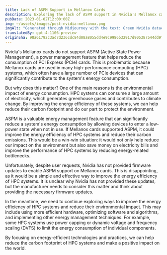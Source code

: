 ```yaml
---
title: Lack of ASPM Support in Mellanox Cards
description: Exploring the lack of ASPM support in Nvidia's Mellanox cards and its impact on the energy efficiency of high-performance computing systems.
pubDate: 2023-01-02T12:00:00Z
img: ~/assets/images/post-nvidia-mellanox.png
imgAlt: "Generated through Midjourney with the text: Green Nvidia datacenter inside a glass biosphere emitting gray gas, impactful, colorful, realistic, canon lens, high detail --v 4 --ar 3:2"
translatedBy: gpt-4-1106-preview
originSha: 98a61792c3ad7d236cdc84d08a8055dd4e9c9986b32917d905387544dd9f5de9
---
```


Nvidia's Mellanox cards do not support ASPM (Active State Power Management), a power management feature that helps reduce the consumption of PCI Express (PCIe) cards. This is problematic because Mellanox cards are used in many high-performance computing (HPC) systems, which often have a large number of PCIe devices that can significantly contribute to the system's energy consumption.

But why does this matter? One of the main reasons is the environmental impact of energy consumption. HPC systems can consume a large amount of electricity, which generates greenhouse gases and contributes to climate change. By improving the energy efficiency of these systems, we can help reduce their carbon footprint and do our part to protect the environment.

ASPM is a valuable energy management feature that can significantly reduce a system's energy consumption by allowing devices to enter a low-power state when not in use. If Mellanox cards supported ASPM, it could improve the energy efficiency of HPC systems and reduce their carbon emissions. This would be a win-win situation: it would not only help reduce our impact on the environment but also save money on electricity bills and improve the performance of HPC systems by reducing energy-related bottlenecks.

Unfortunately, despite user requests, Nvidia has not provided firmware updates to enable ASPM support on Mellanox cards. This is disappointing, as it would be a simple and effective way to improve the energy efficiency of HPC systems. It is unclear why Nvidia has not provided these updates, but the manufacturer needs to consider this matter and think about providing the necessary firmware updates.

In the meantime, we need to continue exploring ways to improve the energy efficiency of HPC systems and reduce their environmental impact. This may include using more efficient hardware, optimizing software and algorithms, and implementing other energy management techniques. For example, some HPC systems use power capping or dynamic voltage and frequency scaling (DVFS) to limit the energy consumption of individual components.

By focusing on energy-efficient technologies and practices, we can help reduce the carbon footprint of HPC systems and make a positive impact on the world.
